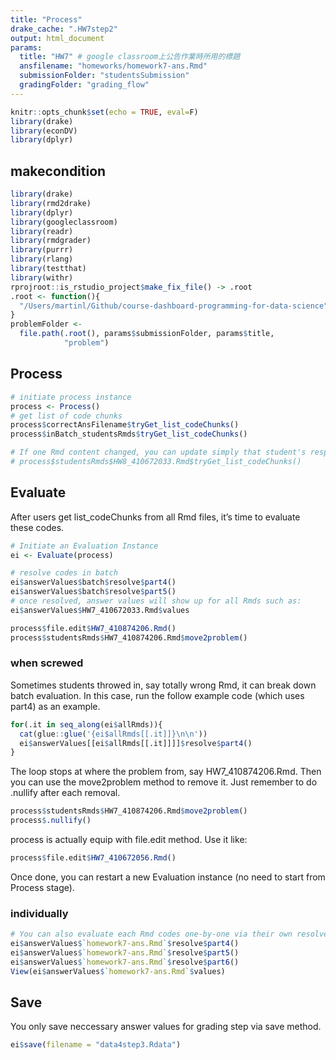 ```yaml
---
title: "Process"
drake_cache: ".HW7step2"
output: html_document
params:
  title: "HW7" # google classroom上公告作業時所用的標題
  ansfilename: "homeworks/homework7-ans.Rmd"
  submissionFolder: "studentsSubmission"
  gradingFolder: "grading_flow"
---
```


```r
knitr::opts_chunk$set(echo = TRUE, eval=F)
library(drake)
library(econDV)
library(dplyr)

```

## makecondition

```r
library(drake)
library(rmd2drake)
library(dplyr)
library(googleclassroom)
library(readr)
library(rmdgrader)
library(purrr)
library(rlang)
library(testthat)
library(withr)
rprojroot::is_rstudio_project$make_fix_file() -> .root
.root <- function(){
  "/Users/martinl/Github/course-dashboard-programming-for-data-science"
}
problemFolder <-
  file.path(.root(), params$submissionFolder, params$title,
            "problem")
```


## Process

```r
# initiate process instance
process <- Process()
# get list of code chunks
process$correctAnsFilename$tryGet_list_codeChunks()
process$inBatch_studentsRmds$tryGet_list_codeChunks()

# If one Rmd content changed, you can update simply that student's respective elements in process instance like:
# process$studentsRmds$HW8_410672033.Rmd$tryGet_list_codeChunks()
```


## Evaluate

After users get list_codeChunks from all Rmd files, it's time to evaluate these codes. 

```r
# Initiate an Evaluation Instance
ei <- Evaluate(process)

# resolve codes in batch
ei$answerValues$batch$resolve$part4()
ei$answerValues$batch$resolve$part5()
# once resolved, answer values will show up for all Rmds such as:
ei$answerValues$HW7_410672033.Rmd$values
```

```r
process$file.edit$HW7_410874206.Rmd()
process$studentsRmds$HW7_410874206.Rmd$move2problem()
```

### when screwed

Sometimes students throwed in, say totally wrong Rmd, it can break down batch evaluation. In this case, run the follow example code (which uses part4) as an example.

```r
for(.it in seq_along(ei$allRmds)){
  cat(glue::glue('{ei$allRmds[[.it]]}\n\n'))
  ei$answerValues[[ei$allRmds[[.it]]]]$resolve$part4()
}
```

The loop stops at where the problem from, say HW7_410874206.Rmd. Then you can use the move2problem method to remove it. Just remember to do .nullify after each removal.

```r
process$studentsRmds$HW7_410874206.Rmd$move2problem()
process$.nullify()
```

process is actually equip with file.edit method. Use it like:
```r
process$file.edit$HW7_410672056.Rmd()
```

Once done, you can restart a new Evaluation instance (no need to start from Process stage).

### individually

```r
# You can also evaluate each Rmd codes one-by-one via their own resolve method. Once resolved, you can see the values after resolution
ei$answerValues$`homework7-ans.Rmd`$resolve$part4()
ei$answerValues$`homework7-ans.Rmd`$resolve$part5()
ei$answerValues$`homework7-ans.Rmd`$resolve$part6()
View(ei$answerValues$`homework7-ans.Rmd`$values)
```



## Save
You only save neccessary answer values for grading step via save method.

```r
ei$save(filename = "data4step3.Rdata")
```

